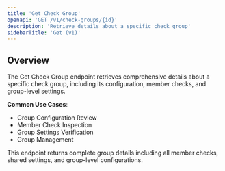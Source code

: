 ```yaml
---
title: 'Get Check Group'
openapi: 'GET /v1/check-groups/{id}'
description: 'Retrieve details about a specific check group'
sidebarTitle: 'Get (v1)'
---
```


## Overview

The Get Check Group endpoint retrieves comprehensive details about a specific check group, including its configuration, member checks, and group-level settings.

**Common Use Cases**:
- Group Configuration Review
- Member Check Inspection
- Group Settings Verification
- Group Management

<Note>
This endpoint returns complete group details including all member checks, shared settings, and group-level configurations.
</Note>